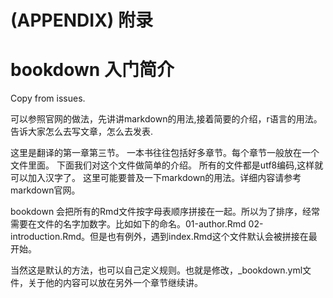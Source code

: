 \cleardoublepage 

# (APPENDIX) 附录 {-}

# bookdown 入门简介 {#bookdown-app}

Copy from issues.

可以参照官网的做法，先讲讲markdown的用法,接着简要的介绍，r语言的用法。告诉大家怎么去写文章，怎么去发表.



这里是翻译的第一章第三节。 一本书往往包括好多章节。每个章节一般放在一个文件里面。 下面我们对这个文件做简单的介绍。 所有的文件都是utf8编码,这样就可以加入汉字了。 这里可能要普及一下markdown的用法。详细内容请参考markdown官网。

bookdown 会把所有的Rmd文件按字母表顺序拼接在一起。所以为了排序，经常需要在文件的名字加数字。比如如下的命名。01-author.Rmd 02-introduction.Rmd。但是也有例外，遇到index.Rmd这个文件默认会被拼接在最开始。

当然这是默认的方法，也可以自己定义规则。也就是修改，_bookdown.yml文件，关于他的内容可以放在另外一个章节继续讲。